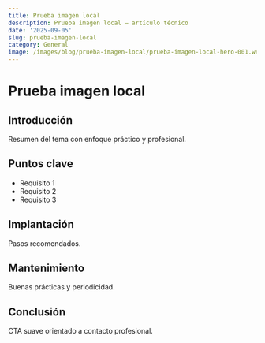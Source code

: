 ```yaml
---
title: Prueba imagen local
description: Prueba imagen local — artículo técnico
date: '2025-09-05'
slug: prueba-imagen-local
category: General
image: /images/blog/prueba-imagen-local/prueba-imagen-local-hero-001.webp
---
```


# Prueba imagen local

## Introducción

Resumen del tema con enfoque práctico y profesional.

## Puntos clave

- Requisito 1
- Requisito 2
- Requisito 3

## Implantación

Pasos recomendados.

## Mantenimiento

Buenas prácticas y periodicidad.

## Conclusión

CTA suave orientado a contacto profesional.
